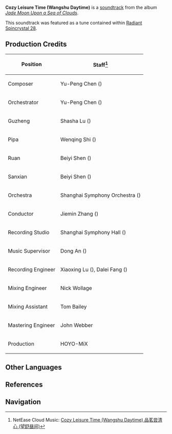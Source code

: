 {{Soundtrack Infobox
|title          = Cozy Leisure Time
|image          = Jade Moon Upon a Sea of Clouds.jpg
|album          = Jade Moon Upon a Sea of Clouds
|disc           = 1
|number         = 11
|featured       =
|featured2      =
|featured3      =
|featured_disc  =
|featured_disc2 =
|featured_disc3 =
|youtube_id     = t1O7LpOTBfM
|youtube_time   = 1045
|spotify_id     = 3Xbcn0kbIWMPfKNigBJf61
|played_in      = Wangshu Inn
|during         = [[Wangshu Inn]] (Day)
|domain         =
|previous       = Treasury From the Northland
|next           = Sojourner's Sweet Dream (Wangshu Night)
}}
'''Cozy Leisure Time (Wangshu Daytime)''' is a [[soundtrack]] from the album ''[[Jade Moon Upon a Sea of Clouds]]''.

This soundtrack was featured as a tune contained within [[Radiant Spincrystal 28]].

==Production Credits==
{| class="wikitable" style="text-align:left; height:0.5em"
! Position
! Staff<ref>NetEase Cloud Music: [https://music.163.com/#/song?id=1492275685 Cozy Leisure Time (Wangshu Daytime) 品茗尝清心 (望舒昼间)]</ref>
|-
! Composer
| Yu-Peng Chen ({{Lang|zh=陈致逸|mini=1}})
|-
! Orchestrator
| Yu-Peng Chen ({{Lang|zh=陈致逸|mini=1}})
|-
! Guzheng
| Shasha Lu ({{Lang|zh=陆莎莎|mini=1}})
|-
! Pipa
| Wenqing Shi ({{Lang|zh=施文卿|mini=1}})
|-
! Ruan
| Beiyi Shen ({{Lang|zh=沈贝怡|mini=1}})
|-
! Sanxian
| Beiyi Shen ({{Lang|zh=沈贝怡|mini=1}})
|-
! Orchestra
| Shanghai Symphony Orchestra ({{Lang|zh=上海交响乐团|mini=1}})
|-
! Conductor
| Jiemin Zhang ({{Lang|zh=张洁敏|mini=1}})
|-
! Recording Studio
| Shanghai Symphony Hall ({{Lang|zh=上海交响乐团音乐厅|mini=1}})
|-
! Music Supervisor
| Dong An ({{Lang|zh=安栋|mini=1}})
|-
! Recording Engineer
| Xiaoxing Lu ({{Lang|zh=陆晓幸|mini=1}}), Dalei Fang ({{Lang|zh=房大磊|mini=1}})
|-
! Mixing Engineer
| Nick Wollage
|-
! Mixing Assistant
| Tom Bailey
|-
! Mastering Engineer
| John Webber
|-
! Production
| HOYO-MiX
|}

==Other Languages==
{{Other Languages|default_hidden = 1
|en      = Cozy Leisure Time (Wangshu Daytime)
|zhs     = 品茗尝清心 (望舒昼间)
|zhs_rm  = Pǐnmíng Cháng Qīngxīn (Wàngshū Zhòujiān)
|zht     = 品茗嘗清心(望舒晝間)
|zht_rm  = Pǐnmíng Cháng Qīngxīn (Wàngshū Zhòujiān)
|ja      = 品茶の余暇（望舒昼間）
|ja_rm   = Hincha no Yoka (Boujo Hiruma){{Assumed}}
|ko      = Cozy Leisure Time (Wangshu Daytime)<ref name="RS">{{Ref/Item|Radiant Spincrystal 28|note=Korean, Spanish, French, Russian, Thai, Vietnamese, German, Indonesian, Portuguese}}</ref>
|es      = Cozy Leisure Time<ref name="RS" />
|fr      = Cozy Leisure Time<ref name="RS" />
|ru      = Cozy Leisure Time<ref name="RS" />
|th      = Cozy Leisure Time<ref name="RS" />
|vi      = {{tt|Thưởng Trà|賞茶}} {{tt|Tâm|心}} {{tt|An Lạc|安樂}}<ref name="RS" />
|de      = Cozy Leisure Time<ref name="RS" />
|id      = Cozy Leisure Time<ref name="RS" />
|pt      = Cozy Leisure Time<ref name="RS" />
}}

==References==
{{Reflist}}

==Navigation==
{{Soundtrack Navbox|Jade Moon Upon a Sea of Clouds}}